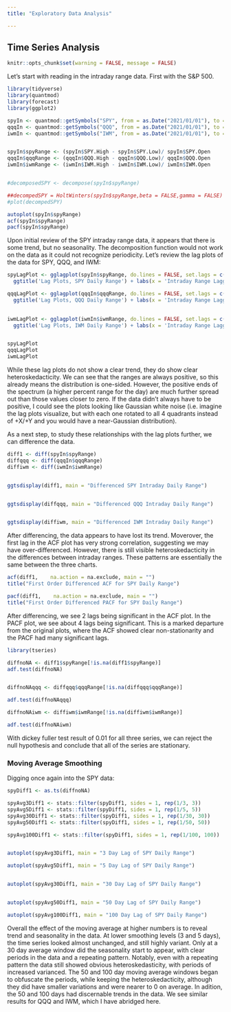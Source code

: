 ```yaml
---
title: "Exploratory Data Analysis"

---
```


##  Time Series Analysis  

```r
knitr::opts_chunk$set(warning = FALSE, message = FALSE) 
```

Let's start with reading in the intraday range data. First with the S&P 500.

``` r
library(tidyverse)
library(quantmod)
library(forecast)
library(ggplot2)
```


```r
spyIn <- quantmod::getSymbols("SPY", from = as.Date("2021/01/01"), to = as.Date("2023/09/30"), periodicity = "daily", src = "yahoo", auto.assign = FALSE)
qqqIn <- quantmod::getSymbols("QQQ", from = as.Date("2021/01/01"), to = as.Date("2023/09/30"), periodicity = "daily", src = "yahoo", auto.assign = FALSE)
iwmIn <- quantmod::getSymbols("IWM", from = as.Date("2021/01/01"), to = as.Date("2023/09/30"), periodicity = "daily", src = "yahoo", auto.assign = FALSE)


spyIn$spyRange <- (spyIn$SPY.High - spyIn$SPY.Low)/ spyIn$SPY.Open
qqqIn$qqqRange <- (qqqIn$QQQ.High - qqqIn$QQQ.Low)/ qqqIn$QQQ.Open
iwmIn$iwmRange <- (iwmIn$IWM.High - iwmIn$IWM.Low)/ iwmIn$IWM.Open


#decomposedSPY <- decompose(spyIn$spyRange)

##decompedSPY = HoltWinters(spyIn$spyRange,beta = FALSE,gamma = FALSE)
#plot(decompedSPY)

autoplot(spyIn$spyRange)
acf(spyIn$spyRange)
pacf(spyIn$spyRange)

```


Upon initial review of the SPY intraday range data, it appears that there is some trend, but no seasonality. The decomposition function would not work on the data as it could not recognize periodicity. Let's review the lag plots of the data for SPY, QQQ, and IWM:

```r
spyLagPlot <- gglagplot(spyIn$spyRange, do.lines = FALSE, set.lags = c(1, 5, 10, 20)) + 
  ggtitle('Lag Plots, SPY Daily Range') + labs(x = 'Intraday Range Lagged', y = 'Intraday Range Current')  +  theme(text = element_text(size=12))

qqqLagPlot <- gglagplot(qqqIn$qqqRange, do.lines = FALSE, set.lags = c(1, 5, 10, 20)) + 
  ggtitle('Lag Plots, QQQ Daily Range') + labs(x = 'Intraday Range Lagged', y = 'Intraday Range Current')  +  theme(text = element_text(size=12))
  

iwmLagPlot <- gglagplot(iwmIn$iwmRange, do.lines = FALSE, set.lags = c(1, 5, 10, 20)) + 
  ggtitle('Lag Plots, IWM Daily Range') + labs(x = 'Intraday Range Lagged', y = 'Intraday Range Current')  +  theme(text = element_text(size=12))


spyLagPlot
qqqLagPlot
iwmLagPlot
```


While these lag plots do not show a clear trend, they do show clear heteroskedacticity. We can see that the ranges are always positive, so this already means the distribution is one-sided. However, the positive ends of the spectrum (a higher percent range for the day) are much further spread out than those values closer to zero. If the data didn't always have to be positive, I could see the plots looking like Gaussian white noise (i.e. imagine the lag plots visualize, but with each one rotated to all 4 quadrants instead of +X/+Y and you would have a near-Gaussian distribution).


As a next step, to study these relationships with the lag plots further, we can difference the data.

``` r


diff1 <- diff(spyIn$spyRange)
diffqqq <- diff(qqqIn$qqqRange)
diffiwm <- diff(iwmIn$iwmRange)


ggtsdisplay(diff1, main = "Differenced SPY Intraday Daily Range")


ggtsdisplay(diffqqq, main = "Differenced QQQ Intraday Daily Range")


ggtsdisplay(diffiwm, main = "Differenced IWM Intraday Daily Range")

```


After differencing, the data appears to have lost its trend. Moverover, the first lag in the ACF plot has very strong correlation, suggesting we may have over-differenced. However, there is still visible heteroskedacticity in the differences between intraday ranges. These patterns are essentially the same between the three charts. 


``` r
acf(diff1,    na.action = na.exclude, main = "")
title("First Order Differenced ACF for SPY Daily Range")

pacf(diff1,    na.action = na.exclude, main = "")
title("First Order Differenced PACF for SPY Daily Range")

```

After differencing, we see 2 lags being significant in the ACF plot. In the PACF plot, we see about 4 lags being significant. This is a marked departure from the original plots, where the ACF showed clear non-stationarity and the PACF had many significant lags.

``` r
library(tseries)

diffnoNA <- diff1$spyRange[!is.na(diff1$spyRange)]
adf.test(diffnoNA)


diffnoNAqqq <- diffqqq$qqqRange[!is.na(diffqqq$qqqRange)]

adf.test(diffnoNAqqq)

diffnoNAiwm <- diffiwm$iwmRange[!is.na(diffiwm$iwmRange)]

adf.test(diffnoNAiwm)

```


With dickey fuller test result of 0.01 for all three series, we can reject the null hypothesis and conclude that all of the series are stationary. 



### Moving Average Smoothing

Digging once again into the SPY data:
```r

spyDiff1 <- as.ts(diffnoNA)

spyAvg3Diff1 <- stats::filter(spyDiff1, sides = 1, rep(1/3, 3))
spyAvg5Diff1 <- stats::filter(spyDiff1, sides = 1, rep(1/5, 5))
spyAvg30Diff1 <- stats::filter(spyDiff1, sides = 1, rep(1/30, 30))
spyAvg50Diff1 <- stats::filter(spyDiff1, sides = 1, rep(1/50, 50))

spyAvg100Diff1 <- stats::filter(spyDiff1, sides = 1, rep(1/100, 100))


autoplot(spyAvg3Diff1, main = "3 Day Lag of SPY Daily Range")

autoplot(spyAvg5Diff1, main = "5 Day Lag of SPY Daily Range")


autoplot(spyAvg30Diff1, main = "30 Day Lag of SPY Daily Range")


autoplot(spyAvg50Diff1, main = "50 Day Lag of SPY Daily Range")

autoplot(spyAvg100Diff1, main = "100 Day Lag of SPY Daily Range")

```


Overall the effect of the moving average at higher numbers is to reveal trend and seasonality in the data. At lower smoothing levels (3 and 5 days), the time series looked almost unchanged, and still highly variant. Only at a 30 day average window did the seasonality start to appear, with clear periods in the data and a repeating pattern. Notably, even with a repeating pattern the data still showed obvious heteroskedasticity, with periods of increased varianced. The 50 and 100 day moving average windows began to obfuscate the periods, while keeping the heteroskedacticity, although they did have smaller variations and were nearer to 0 on average. In adition, the 50 and 100 days had discernable trends in the data. We see similar results for QQQ and IWM, which I have abridged here.
 

